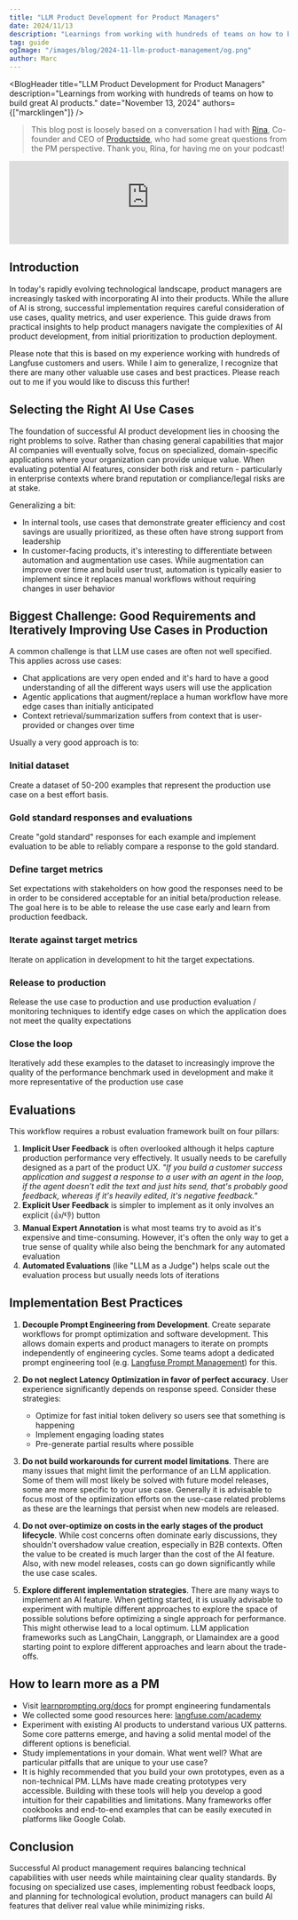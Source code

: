```yaml
---
title: "LLM Product Development for Product Managers"
date: 2024/11/13
description: "Learnings from working with hundreds of teams on how to build great AI products."
tag: guide
ogImage: "/images/blog/2024-11-llm-product-management/og.png"
author: Marc
---
```



<BlogHeader
  title="LLM Product Development for Product Managers"
  description="Learnings from working with hundreds of teams on how to build great AI products."
  date="November 13, 2024"
  authors={["marcklingen"]}
/>

> This blog post is loosely based on a conversation I had with [Rina](https://www.linkedin.com/in/rina-alexin), Co-founder and CEO of [Productside](https://productside.com/), who had some great questions from the PM perspective. Thank you, Rina, for having me on your podcast!

<iframe
  width="100%"
  className="aspect-[3230/2160] rounded mt-10 max-w-lg mx-auto"
  src="https://www.youtube-nocookie.com/embed/yCcAZghAIdc?si=cGK485gIlf0MjIEP"
  title="YouTube video player"
  frameborder="0"
  allow="accelerometer; autoplay; clipboard-write; encrypted-media; gyroscope; picture-in-picture; web-share"
  referrerpolicy="strict-origin-when-cross-origin"
  allowFullScreen
></iframe>

## Introduction

In today's rapidly evolving technological landscape, product managers are increasingly tasked with incorporating AI into their products. While the allure of AI is strong, successful implementation requires careful consideration of use cases, quality metrics, and user experience. This guide draws from practical insights to help product managers navigate the complexities of AI product development, from initial prioritization to production deployment.

Please note that this is based on my experience working with hundreds of Langfuse customers and users. While I aim to generalize, I recognize that there are many other valuable use cases and best practices. Please reach out to me if you would like to discuss this further!

## Selecting the Right AI Use Cases

The foundation of successful AI product development lies in choosing the right problems to solve. Rather than chasing general capabilities that major AI companies will eventually solve, focus on specialized, domain-specific applications where your organization can provide unique value. When evaluating potential AI features, consider both risk and return - particularly in enterprise contexts where brand reputation or compliance/legal risks are at stake.

Generalizing a bit:

- In internal tools, use cases that demonstrate greater efficiency and cost savings are usually prioritized, as these often have strong support from leadership
- In customer-facing products, it's interesting to differentiate between automation and augmentation use cases. While augmentation can improve over time and build user trust, automation is typically easier to implement since it replaces manual workflows without requiring changes in user behavior

## Biggest Challenge: Good Requirements and Iteratively Improving Use Cases in Production

A common challenge is that LLM use cases are often not well specified. This applies across use cases:

- Chat applications are very open ended and it's hard to have a good understanding of all the different ways users will use the application
- Agentic applications that augment/replace a human workflow have more edge cases than initially anticipated
- Context retrieval/summarization suffers from context that is user-provided or changes over time

Usually a very good approach is to:

<Steps>

### Initial dataset

Create a dataset of 50-200 examples that represent the production use case on a best effort basis.

### Gold standard responses and evaluations

Create "gold standard" responses for each example and implement evaluation to be able to reliably compare a response to the gold standard.

### Define target metrics

Set expectations with stakeholders on how good the responses need to be in order to be considered acceptable for an initial beta/production release. The goal here is to be able to release the use case early and learn from production feedback.

### Iterate against target metrics

Iterate on application in development to hit the target expectations.

### Release to production

Release the use case to production and use production evaluation / monitoring techniques to identify edge cases on which the application does not meet the quality expectations

### Close the loop

Iteratively add these examples to the dataset to increasingly improve the quality of the performance benchmark used in development and make it more representative of the production use case

</Steps>

## Evaluations

This workflow requires a robust evaluation framework built on four pillars:

1. **Implicit User Feedback** is often overlooked although it helps capture production performance very effectively. It usually needs to be carefully designed as a part of the product UX. _"If you build a customer success application and suggest a response to a user with an agent in the loop, if the agent doesn't edit the text and just hits send, that's probably good feedback, whereas if it's heavily edited, it's negative feedback."_
2. **Explicit User Feedback** is simpler to implement as it only involves an explicit (👍/👎) button
3. **Manual Expert Annotation** is what most teams try to avoid as it's expensive and time-consuming. However, it's often the only way to get a true sense of quality while also being the benchmark for any automated evaluation
4. **Automated Evaluations** (like "LLM as a Judge") helps scale out the evaluation process but usually needs lots of iterations

## Implementation Best Practices

1. **Decouple Prompt Engineering from Development**. Create separate workflows for prompt optimization and software development. This allows domain experts and product managers to iterate on prompts independently of engineering cycles. Some teams adopt a dedicated prompt engineering tool (e.g. [Langfuse Prompt Management](/docs/prompts)) for this.

2. **Do not neglect Latency Optimization in favor of perfect accuracy**. User experience significantly depends on response speed. Consider these strategies:

   - Optimize for fast initial token delivery so users see that something is happening
   - Implement engaging loading states
   - Pre-generate partial results where possible

3. **Do not build workarounds for current model limitations**. There are many issues that might limit the performance of an LLM application. Some of them will most likely be solved with future model releases, some are more specific to your use case. Generally it is advisable to focus most of the optimization efforts on the use-case related problems as these are the learnings that persist when new models are released.

4. **Do not over-optimize on costs in the early stages of the product lifecycle**. While cost concerns often dominate early discussions, they shouldn't overshadow value creation, especially in B2B contexts. Often the value to be created is much larger than the cost of the AI feature. Also, with new model releases, costs can go down significantly while the use case scales.

5. **Explore different implementation strategies**. There are many ways to implement an AI feature. When getting started, it is usually advisable to experiment with multiple different approaches to explore the space of possible solutions before optimizing a single approach for performance. This might otherwise lead to a local optimum. LLM application frameworks such as LangChain, Langgraph, or Llamaindex are a good starting point to explore different approaches and learn about the trade-offs.

## How to learn more as a PM

- Visit [learnprompting.org/docs](https://learnprompting.org/docs) for prompt engineering fundamentals
- We collected some good resources here: [langfuse.com/academy](/academy)
- Experiment with existing AI products to understand various UX patterns. Some core patterns emerge, and having a solid mental model of the different options is beneficial.
- Study implementations in your domain. What went well? What are particular pitfalls that are unique to your use case?
- It is highly recommended that you build your own prototypes, even as a non-technical PM. LLMs have made creating prototypes very accessible. Building with these tools will help you develop a good intuition for their capabilities and limitations. Many frameworks offer cookbooks and end-to-end examples that can be easily executed in platforms like Google Colab.

## Conclusion

Successful AI product management requires balancing technical capabilities with user needs while maintaining clear quality standards. By focusing on specialized use cases, implementing robust feedback loops, and planning for technological evolution, product managers can build AI features that deliver real value while minimizing risks.
